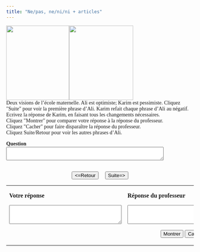 ```yaml
---
title: "Ne/pas, ne/ni/ni + articles"
---
```

<head>
  <style>
    body {
      font-family: Garamond, serif;
    }
  </style>
</head>

<img src="happy.gif" width="169" height="200" /><img src="sad.gif" width="172" height="200" /><br />Deux visions de l'école maternelle. Ali est optimiste; Karim est pessimiste. Cliquez &quot;Suite&quot; pour voir la  premi&egrave;re phrase d'Ali. Karim refait chaque phrase d'Ali au négatif. Ecrivez la réponse de Karim, en faisant tous les changements nécessaires. <br>
Cliquez &quot;Montrer&quot; pour comparer votre r&eacute;ponse &agrave; la r&eacute;ponse du professeur.<br> Cliquez &quot;Cacher&quot; pour faire dispara&icirc;tre la r&eacute;ponse du professeur. <br />
Cliquez Suite/Retour pour voir les autres phrases d'Ali.<br>


  <form name="qbox" action="" method="post">
    <p>
      <b>Question</b><br />
      <textarea name="q" rows="2" wrap="virtual" cols="50"></textarea>
    </p>
    <center>
      <br>
      <button onClick="begin(-1)" type="button">&lt;=Retour</button>
      &nbsp; &nbsp;
      <button onClick="begin(1)" type="button">Suite=&gt;</button>
      <br />

    </center>
  </form>

  <table width="80%" border="0" align="center">
    <tbody>
      <tr>
        <td valign="top" width="236">
          <p>
            <b>Votre réponse</b>
          </p>
          <form name="Sinput" action="" method="post">
            <p>
              <textarea name="Content" rows="3" wrap="virtual" cols="35"></textarea>
            </p>
          </form>
        </td>
        <td valign="top" width="308">
          <p>
            <b>Réponse du professeur</b>
          </p>
          <form name="feedback" action="" method="post">
            <p>
              <textarea name="fb" rows="3" wrap="virtual" cols="35"></textarea>
            </p>
          </form>
          <form name="Check" action="" method="post">
            <center>
              <button onClick="checkAnswer()" type="button">Montrer</button>
              <button onClick="hideAnswer()" type="button">Cacher</button>
            </center>
          </form>
        </td>
      </tr>
    </tbody>
  </table>


<SCRIPT language=Javascript><!--//
//  This code is based on a script by Marmoe Soemarmo.  
//  Dan Beeby modified it and wrote the creation interface, JavaScripts, and Perl Scripts.
//  http://lang.swarthmore.edu/mellon -- dbeeby@haverford.edu.
//  Content by Alison Murray Levine, University of Virginia, alevine@virginia.edu.
//  You may borrow and modify these scripts, but please give credit where credit is due.
	var Question= new Array();
	var Answer= new Array();
//---------------------DATA--------------------

Question[1]="J'aime l'école. ";Question[2]="Ma maîtresse encourage la créativité et l'expression. ";Question[3]="Les autres enfants dans ma classe ont des idées intéressantes.";Question[4]="Nous nous amusons beaucoup.";Question[5]="Nous avons des jouets et des livres.";Question[6]="Ma maîtresse a dit que nous étions intelligents.";Question[7]="Nous avons regardé une vidéo en classe.";

Answer[1]="Je n'aime pas l'école.";Answer[2]="Ma maîtresse n'encourage ni la créativité ni l'expression.";Answer[3]="Les autres enfants dans ma classe n'ont pas d'idées intéressantes.";Answer[4]="Nous ne nous amusons pas beaucoup.";Answer[5]="Nous n'avons ni jouets ni livres.";Answer[6]="Ma maîtresse n'a pas dit que nous étions intelligents.";Answer[7]="Nous n'avons pas regardé de vidéo en classe.";

//-------------------END DATA-------------


  var NextQ = 0;
  var QN = 0;

  function begin(QN) {
    NextQ = NextQ + QN;
    if (Question[NextQ] == null) {
      alert("Il n’y a plus de questions. Cliquez sur suite/retour pour revoir les questions.");
    }
    document.feedback.fb.value = "";
    document.Sinput.Content.value = "";
    document.qbox.q.value = Question[NextQ];
  }

  function checkAnswer() {
    if (document.Sinput.Content.value === "") {
      document.feedback.fb.value = "Essayez de répondre à la question avant de voir la réponse du professeur.";
    } else {
      document.feedback.fb.value = Answer[NextQ];
    }
  }

  function hideAnswer() {
    document.feedback.fb.value = "";
  }
  //-->
</script>
